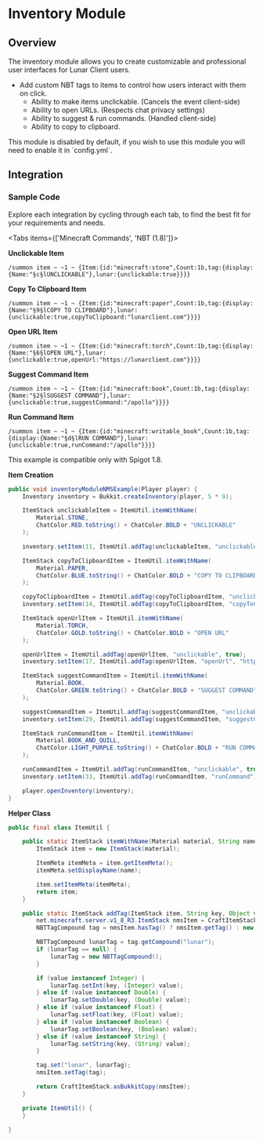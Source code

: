 
# Inventory Module

## Overview

The inventory module allows you to create customizable and professional user interfaces for Lunar Client users.

- Add custom NBT tags to items to control how users interact with them on click.
  - Ability to make items unclickable. (Cancels the event client-side)
  - Ability to open URLs. (Respects chat privacy settings)
  - Ability to suggest & run commands. (Handled client-side)
  - Ability to copy to clipboard.

<Callout type="info">
  This module is disabled by default, if you wish to use this module you will need to enable it in `config.yml`.
</Callout>

## Integration

### Sample Code
Explore each integration by cycling through each tab, to find the best fit for your requirements and needs.

<Tabs items={['Minecraft Commands', 'NBT (1.8)']}>

<Tab>

**Unclickable Item**

`/summon item ~ ~1 ~ {Item:{id:"minecraft:stone",Count:1b,tag:{display:{Name:"§c§lUNCLICKABLE"},lunar:{unclickable:true}}}}`

**Copy To Clipboard Item**

`/summon item ~ ~1 ~ {Item:{id:"minecraft:paper",Count:1b,tag:{display:{Name:"§9§lCOPY TO CLIPBOARD"},lunar:{unclickable:true,copyToClipboard:"lunarclient.com"}}}}`

**Open URL Item**

`/summon item ~ ~1 ~ {Item:{id:"minecraft:torch",Count:1b,tag:{display:{Name:"§6§lOPEN URL"},lunar:{unclickable:true,openUrl:"https://lunarclient.com"}}}}`

**Suggest Command Item**

`/summon item ~ ~1 ~ {Item:{id:"minecraft:book",Count:1b,tag:{display:{Name:"§2§lSUGGEST COMMAND"},lunar:{unclickable:true,suggestCommand:"/apollo"}}}}`

**Run Command Item**

`/summon item ~ ~1 ~ {Item:{id:"minecraft:writable_book",Count:1b,tag:{display:{Name:"§d§lRUN COMMAND"},lunar:{unclickable:true,runCommand:"/apollo"}}}}`

</Tab>

<Tab>

<Callout type="info">
  This example is compatible only with Spigot 1.8.
</Callout>

**Item Creation**

```java
public void inventoryModuleNMSExample(Player player) {
    Inventory inventory = Bukkit.createInventory(player, 5 * 9);

    ItemStack unclickableItem = ItemUtil.itemWithName(
        Material.STONE,
        ChatColor.RED.toString() + ChatColor.BOLD + "UNCLICKABLE"
    );

    inventory.setItem(11, ItemUtil.addTag(unclickableItem, "unclickable", true));

    ItemStack copyToClipboardItem = ItemUtil.itemWithName(
        Material.PAPER,
        ChatColor.BLUE.toString() + ChatColor.BOLD + "COPY TO CLIPBOARD"
    );

    copyToClipboardItem = ItemUtil.addTag(copyToClipboardItem, "unclickable", true);
    inventory.setItem(14, ItemUtil.addTag(copyToClipboardItem, "copyToClipboard", "lunarclient.com"));

    ItemStack openUrlItem = ItemUtil.itemWithName(
        Material.TORCH,
        ChatColor.GOLD.toString() + ChatColor.BOLD + "OPEN URL"
    );

    openUrlItem = ItemUtil.addTag(openUrlItem, "unclickable", true);
    inventory.setItem(17, ItemUtil.addTag(openUrlItem, "openUrl", "https://lunarclient.com"));

    ItemStack suggestCommandItem = ItemUtil.itemWithName(
        Material.BOOK,
        ChatColor.GREEN.toString() + ChatColor.BOLD + "SUGGEST COMMAND"
    );

    suggestCommandItem = ItemUtil.addTag(suggestCommandItem, "unclickable", true);
    inventory.setItem(29, ItemUtil.addTag(suggestCommandItem, "suggestCommand", "/apollo"));

    ItemStack runCommandItem = ItemUtil.itemWithName(
        Material.BOOK_AND_QUILL,
        ChatColor.LIGHT_PURPLE.toString() + ChatColor.BOLD + "RUN COMMAND"
    );

    runCommandItem = ItemUtil.addTag(runCommandItem, "unclickable", true);
    inventory.setItem(33, ItemUtil.addTag(runCommandItem, "runCommand", "/apollo"));

    player.openInventory(inventory);
}
```

**Helper Class**

```java
public final class ItemUtil {

    public static ItemStack itemWithName(Material material, String name) {
        ItemStack item = new ItemStack(material);

        ItemMeta itemMeta = item.getItemMeta();
        itemMeta.setDisplayName(name);

        item.setItemMeta(itemMeta);
        return item;
    }

    public static ItemStack addTag(ItemStack item, String key, Object value) {
        net.minecraft.server.v1_8_R3.ItemStack nmsItem = CraftItemStack.asNMSCopy(item);
        NBTTagCompound tag = nmsItem.hasTag() ? nmsItem.getTag() : new NBTTagCompound();

        NBTTagCompound lunarTag = tag.getCompound("lunar");
        if (lunarTag == null) {
            lunarTag = new NBTTagCompound();
        }

        if (value instanceof Integer) {
            lunarTag.setInt(key, (Integer) value);
        } else if (value instanceof Double) {
            lunarTag.setDouble(key, (Double) value);
        } else if (value instanceof Float) {
            lunarTag.setFloat(key, (Float) value);
        } else if (value instanceof Boolean) {
            lunarTag.setBoolean(key, (Boolean) value);
        } else if (value instanceof String) {
            lunarTag.setString(key, (String) value);
        }

        tag.set("lunar", lunarTag);
        nmsItem.setTag(tag);

        return CraftItemStack.asBukkitCopy(nmsItem);
    }

    private ItemUtil() {
    }

}
```

</Tab>

</Tabs>
